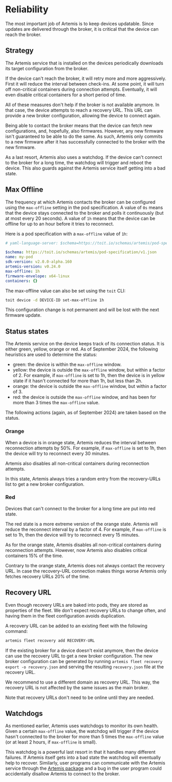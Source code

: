 # Reliability

The most important job of Artemis is to keep devices updatable. Since updates
are delivered through the broker, it is critical that the device can reach the broker.

## Strategy

The Artemis service that is installed on the devices periodically downloads its
target configuration from the broker.

If the device can't reach the broker, it will retry more and more aggressively.
First it will reduce the interval between
check-ins. At some point, it will turn off non-critical containers during connection
attempts. Eventually, it will even disable critical containers for a short period of time.

All of these measures don't help if the broker is not available anymore. In that case,
the device attempts to reach a recovery URL. This URL can provide a new broker
configuration, allowing the device to connect again.

Being able to contact the broker means that the device can fetch new configurations,
and, hopefully, also firmwares. However, any new firmware isn't guaranteed to be able
to do the same. As such, Artemis only commits to a new firmware after it has
successfully connected to the broker with the new firmware.

As a last resort, Artemis also uses a watchdog. If the device can't connect to the
broker for a long time, the watchdog will trigger and reboot the device. This also
guards against the Artemis service itself getting into a bad state.

## Max Offline

The frequency at which Artemis contacts the broker can be configured using the
`max-offline` setting in the pod specification. A value of `0s` means that the
device stays connected to the broker and polls it continuously (but at most
every 20 seconds). A value of `1h` means that the device can be offline for
up to an hour before it tries to reconnect.

Here is a pod specification with a `max-offline` value of `1h`:

```yaml
# yaml-language-server: $schema=https://toit.io/schemas/artemis/pod-specification/v1.json

$schema: https://toit.io/schemas/artemis/pod-specification/v1.json
name: my-pod
sdk-version: v2.0.0-alpha.160
artemis-version: v0.24.0
max-offline: 1h
firmware-envelope: x64-linux
containers: {}
```

The max-offline value can also be set using the `toit` CLI:

```bash
toit device -d DEVICE-ID set-max-offline 1h
```

This configuration change is not permanent and will be lost with the next firmware update.

## Status states

The Artemis service on the device keeps track of its connection status. It is either
green, yellow, orange or red. As of September 2024, the following heuristics are used
to determine the status:
- green: the device is within the `max-offline` window.
- yellow: the device is outside the `max-offline` window, but within a factor of 2. For
  example, if `max-offline` is set to 1h, then the device is in yellow state if it hasn't
  connected for more than 1h, but less than 2h.
- orange: the device is outside the `max-offline` window, but within a factor of 3.
- red: the device is outside the `max-offline` window, and has been for more than 3 times
  the `max-offline` value.

The following actions (again, as of September 2024) are taken based on the status.

### Orange

When a device is in orange state, Artemis reduces the interval between reconnection
attempts by 50%. For example, if `max-offline` is set to 1h, then the device will
try to reconnect every 30 minutes.

Artemis also disables all non-critical containers during reconnection attempts.

In this state, Artemis always tries a random entry from the recovery-URLs list to
get a new broker configuration.

### Red

Devices that can't connect to the broker for a long time are put into red state.

The red state is a more extreme version of the orange state. Artemis will reduce the
reconnect interval by a factor of 4. For example, if `max-offline` is
set to 1h, then the device will try to reconnect every 15 minutes.

As for the orange state, Artemis disables all non-critical containers during
reconnection attempts. However, now Artemis also disables critical containers
15% of the time.

Contrary to the orange state, Artemis does not always contact the recovery URL.
In case the recovery-URL connection makes things worse Artemis only fetches
recovery URLs 20% of the time.

## Recovery URL

Even though recovery URLs are baked into pods, they are stored as properties of
the fleet. We don't expect recovery URLs to change often, and having them in the
fleet configuration avoids duplication.

A recovery URL can be added to an existing fleet with the following command:

```bash
artemis fleet recovery add RECOVERY-URL
```

If the existing broker for a device doesn't exist anymore, then the device can
use the recovery URL to get a new broker configuration. The new broker configuration
can be generated by running `artemis fleet recovery export -o recovery.json` and
serving the resulting `recovery.json` file at the recovery URL.

We recommend to use a different domain as recovery URL. This way, the recovery URL
is not affected by the same issues as the main broker.

Note that recovery URLs don't need to be online until they are needed.

## Watchdogs

As mentioned earlier, Artemis uses watchdogs to monitor its own health. Given a
certain `max-offline` value, the watchdog will trigger if the device hasn't connected
to the broker for more than 5 times the `max-offline` value (or at least 2 hours, if
`max-offline` is small).

This watchdog is a powerful last resort in that it handles many different failures. If
Artemis itself gets into a bad state the watchdog will eventually help to recover.
Similarly, user programs can communicate with the Artemis service through the [Artemis
package](https://pkg.toit.io/package/github.com%2Ftoitware%2Ftoit-artemis) and a bug
in the user program could accidentally disallow Artemis to connect to the broker.
